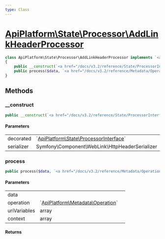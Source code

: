 ```yaml
---
type: Class
---
```


# [ApiPlatform\State\Processor\AddLinkHeaderProcessor](/docs/v3.2/reference/State/Processor/AddLinkHeaderProcessor)



```php
class ApiPlatform\State\Processor\AddLinkHeaderProcessor implements `<a href="/docs/v3.2/reference/State/ProcessorInterface">ApiPlatform\State\ProcessorInterface</a>`
{
    public __construct(`<a href="/docs/v3.2/reference/State/ProcessorInterface">ApiPlatform\State\ProcessorInterface</a>` $decorated, null|Symfony\Component\WebLink\HttpHeaderSerializer $serializer)
    public process($data, `<a href="/docs/v3.2/reference/Metadata/Operation">ApiPlatform\Metadata\Operation</a>` $operation, array $uriVariables, array $context)
}
```
## Methods

### __construct



```php
public __construct(`<a href="/docs/v3.2/reference/State/ProcessorInterface">ApiPlatform\State\ProcessorInterface</a>` $decorated, null|Symfony\Component\WebLink\HttpHeaderSerializer $serializer)
```

#### Parameters

<table><tbody>
<tr><td>decorated</td><td>`<a href="/docs/v3.2/reference/State/ProcessorInterface">ApiPlatform\State\ProcessorInterface</a>`</td><td></td></tr><tr><td>serializer</td><td>Symfony\Component\WebLink\HttpHeaderSerializer</td><td></td></tr>
</tbody>
</table>

### process



```php
public process($data, `<a href="/docs/v3.2/reference/Metadata/Operation">ApiPlatform\Metadata\Operation</a>` $operation, array $uriVariables, array $context)
```

#### Parameters

<table><tbody>
<tr><td>data</td><td></td><td></td></tr><tr><td>operation</td><td>`<a href="/docs/v3.2/reference/Metadata/Operation">ApiPlatform\Metadata\Operation</a>`</td><td></td></tr><tr><td>uriVariables</td><td>array</td><td></td></tr><tr><td>context</td><td>array</td><td></td></tr>
</tbody>
</table>

#### Returns


